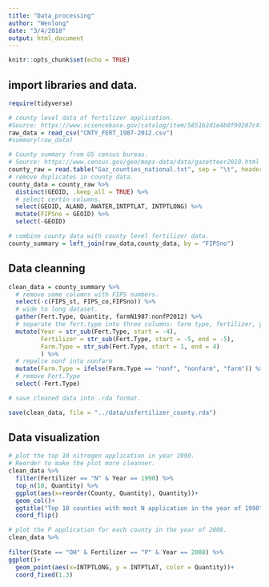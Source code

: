 ```yaml
---
title: "Data_processing"
author: "Wenlong"
date: "3/4/2018"
output: html_document
---
```


```r
knitr::opts_chunk$set(echo = TRUE)
```

## import libraries and data.

```r
require(tidyverse)

# county level data of fertilizer application.  
#Source: https://www.sciencebase.gov/catalog/item/5851b2d1e4b0f99207c4f238
raw_data = read_csv("CNTY_FERT_1987-2012.csv")
#summary(raw_data)

# County summary from US census bureau.
# Source: https://www.census.gov/geo/maps-data/data/gazetteer2010.html
county_raw = read.table("Gaz_counties_national.txt", sep = "\t", header=TRUE)
# remove duplicates in county data.
county_data = county_raw %>%
  distinct(GEOID, .keep_all = TRUE) %>%
  # select certin columns.
  select(GEOID, ALAND, AWATER,INTPTLAT, INTPTLONG) %>%
  mutate(FIPSno = GEOID) %>%
  select(-GEOID)

# combine county data with county level fertilizer data.
county_summary = left_join(raw_data,county_data, by = "FIPSno")
```

## Data cleanning

```r
clean_data = county_summary %>%
  # remove some columns with FIPS numbers.
  select(-c(FIPS_st, FIPS_co,FIPSno)) %>%
  # wide to long dataset.
  gather(Fert.Type, Quantity, farmN1987:nonfP2012) %>%
  # separate the fert.type into three columns: farm type, fertilizer, year.
  mutate(Year = str_sub(Fert.Type, start = -4), 
         Fertilizer = str_sub(Fert.Type, start = -5, end = -5),
         Farm.Type = str_sub(Fert.Type, start = 1, end = 4)
         ) %>%
  # repalce nonf into nonfarm
  mutate(Farm.Type = ifelse(Farm.Type == "nonf", "nonfarm", "farm")) %>%
  # remove Fert.Type
  select(-Fert.Type)

# save cleaned data into .rda format.

save(clean_data, file = "../data/usfertilizer_county.rda")
```

## Data visualization

```r
# plot the top 10 nitrogen application in year 1990.
# Reorder to make the plot more cleanner.
clean_data %>%
  filter(Fertilizer == "N" & Year == 1990) %>%
  top_n(10, Quantity) %>%
  ggplot(aes(x=reorder(County, Quantity), Quantity))+
  geom_col()+
  ggtitle("Top 10 counties with most N application in the year of 1990") + 
  coord_flip()
```

```r
# plot the P application for each county in the year of 2008.
clean_data %>%
  
filter(State == "OH" & Fertilizer == "P" & Year == 2008) %>%
ggplot()+
  geom_point(aes(x=INTPTLONG, y = INTPTLAT, color = Quantity))+
  coord_fixed(1.3)
```

